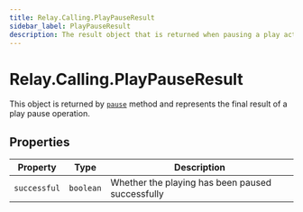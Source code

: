 ```yaml
---
title: Relay.Calling.PlayPauseResult
sidebar_label: PlayPauseResult
description: The result object that is returned when pausing a play action.
---
```


[pause]: /sdks/realtime-sdk/v2/language/nodejs/calling/actions/play#pause

# Relay.Calling.PlayPauseResult

This object is returned by [`pause`][pause] method and represents the final result of a play pause operation.

## Properties

| Property | Type | Description |
| -------- | ---- | ----------- |
| `successful` | `boolean` | Whether the playing has been paused successfully |